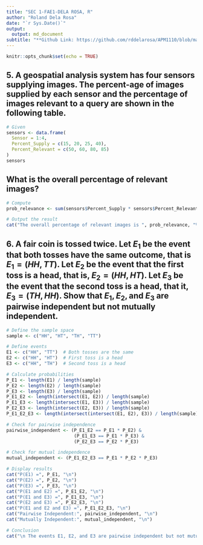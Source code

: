 ---
title: "SEC 1-FAE1-DELA ROSA, R"
author: "Roland Dela Rosa"
date: "`r Sys.Date()`"
output:
  output: md_document
subtitle: "**Github Link: https://github.com/rddelarosa/APM1110/blob/main/FAE1/SEC_1-FA4-DELA-ROSA%2C-R.md?plain=1**"
---


```{r setup, include=FALSE}
knitr::opts_chunk$set(echo = TRUE)
```

## 5. A geospatial analysis system has four sensors supplying images. The percent-age of images supplied by each sensor and the percentage of images relevant to a query are shown in the following table.

```{r}
# Given
sensors <- data.frame(
  Sensor = 1:4,
  Percent_Supply = c(15, 20, 25, 40),
  Percent_Relevant = c(50, 60, 80, 85)
)
sensors
```

## What is the overall percentage of relevant images?
```{r}
# Compute
prob_relevance <- sum(sensors$Percent_Supply * sensors$Percent_Relevant) / sum(sensors$Percent_Supply)

# Output the result
cat("The overall percentage of relevant images is ", prob_relevance, "%.")
```

## 6. A fair coin is tossed twice. Let $E_1$ be the event that both tosses have the same outcome, that is $E_1 = (HH, TT)$. Let $E_2$ be the event that the first toss is a head, that is, $E_2 = (HH, HT)$. Let $E_3$ be the event that the second toss is a head, that it, $E_3 = (TH, HH)$. Show that $E_1, E_2, \text{and } E_3$ are pairwise independent but not mutually independent.
```{r}
# Define the sample space
sample <- c("HH", "HT", "TH", "TT")

# Define events
E1 <- c("HH", "TT")  # Both tosses are the same
E2 <- c("HH", "HT")  # First toss is a head
E3 <- c("HH", "TH")  # Second toss is a head

# Calculate probabilities
P_E1 <- length(E1) / length(sample)
P_E2 <- length(E2) / length(sample)
P_E3 <- length(E3) / length(sample)
P_E1_E2 <- length(intersect(E1, E2)) / length(sample)
P_E1_E3 <- length(intersect(E1, E3)) / length(sample)
P_E2_E3 <- length(intersect(E2, E3)) / length(sample)
P_E1_E2_E3 <- length(intersect(intersect(E1, E2), E3)) / length(sample)

# Check for pairwise independence
pairwise_independent <- (P_E1_E2 == P_E1 * P_E2) &
                         (P_E1_E3 == P_E1 * P_E3) &
                         (P_E2_E3 == P_E2 * P_E3)

# Check for mutual independence
mutual_independent <- (P_E1_E2_E3 == P_E1 * P_E2 * P_E3)

# Display results
cat("P(E1) =", P_E1, "\n")
cat("P(E2) =", P_E2, "\n")
cat("P(E3) =", P_E3, "\n")
cat("P(E1 and E2) =", P_E1_E2, "\n")
cat("P(E1 and E3) =", P_E1_E3, "\n")
cat("P(E2 and E3) =", P_E2_E3, "\n")
cat("P(E1 and E2 and E3) =", P_E1_E2_E3, "\n")
cat("Pairwise Independent:", pairwise_independent, "\n")
cat("Mutually Independent:", mutual_independent, "\n")

# Conclusion
cat("\n The events E1, E2, and E3 are pairwise independent but not mutually independent.")
```



